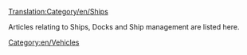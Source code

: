 [[Translation:Category/en/Ships]]

Articles relating to Ships, Docks and Ship management are listed here.
{{en/Catmore}}

[[Category:en/Vehicles]]